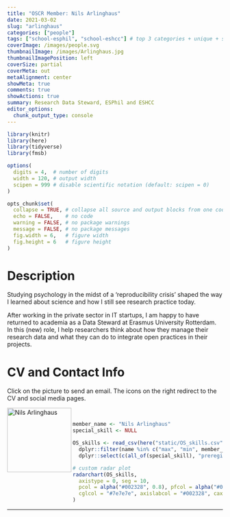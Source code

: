 ```yaml
---
title: "OSCR Member: Nils Arlinghaus"
date: 2021-03-02
slug: "arlinghaus"
categories: ["people"]
tags: ["school-esphil", "school-eshcc"] # top 3 categories + unique + school
coverImage: /images/people.svg
thumbnailImage: /images/Arlinghaus.jpg
thumbnailImagePosition: left
coverSize: partial
coverMeta: out
metaAlignment: center
showMeta: true
comments: true
showActions: true
summary: Research Data Steward, ESPhil and ESHCC
editor_options: 
  chunk_output_type: console
---
```


```r

library(knitr)
library(here)
library(tidyverse)
library(fmsb)

options(
  digits = 4,  # number of digits
  width = 120, # output width
  scipen = 999 # disable scientific notation (default: scipen = 0)
)

opts_chunk$set(
  collapse = TRUE, # collapse all source and output blocks from one code chunk into a single block
  echo = FALSE,    # no code
  warning = FALSE, # no package warnings
  message = FALSE, # no package messages
  fig.width = 6,   # figure width
  fig.height = 6   # figure height
)

```

# Description

Studying psychology in the midst of a 'reproducibility crisis' shaped the way I learned about science and how I still see research practice today.
 
After working in the private sector in IT startups, I am happy to have returned to academia as a Data Steward at Erasmus University Rotterdam. In this (new) role, I help researchers think about how they manage their research data and what they can do to integrate open practices in their projects.
 
# CV and Contact Info

Click on the picture to send an email. The icons on the right redirect to the CV and social media pages.

<!-- EMAIL -->
<p>
  <a href="mailto:arlinghaus@eur.nl">
  <img border="0" alt="Nils Arlinghaus" src="/images/Arlinghaus.jpg" width="150" height="150" align="left">
  </a>
</p>

<!-- CV -->
<p align="center">
  <a href="https://www.linkedin.com/in/nils-arlinghaus/" class="fa fa-file fa-2x" style="color:#00B969;">
  </a>
</p>

<!-- TWITTER -->
<p align="center">
  <a href="https://twitter.com/nilsplusdata" class="fa fa-twitter fa-2x">
  </a>
</p>
 
<!-- OSF -->
<p align="center">
  <a href="https://osf.io/bkvar/"> <i class="ai ai-osf ai-2x"  style="color:#000000;"></i>
  </a>
</p>

<BR>

<!-- # Expertise -->

```r

member_name <- "Nils Arlinghaus"
special_skill <- NULL

OS_skills <- read_csv(here("static/OS_skills.csv")) %>%
  dplyr::filter(name %in% c("max", "min", member_name)) %>%
  dplyr::select(c(all_of(special_skill), "preregistration", "open access", "open source software", "reproducible analysis", "data sharing", "data management"))

# custom radar plot
radarchart(OS_skills,
  axistype = 0, seg = 10,
  pcol = alpha("#002328", 0.8), pfcol = alpha("#00B969", 0.6), plwd = 4, centerzero = TRUE, # polygon
  cglcol = "#7e7e7e", axislabcol = "#002328", caxislabels = seq(0, 10, 2), cglwd = 0.8 # grid
)

```

***



